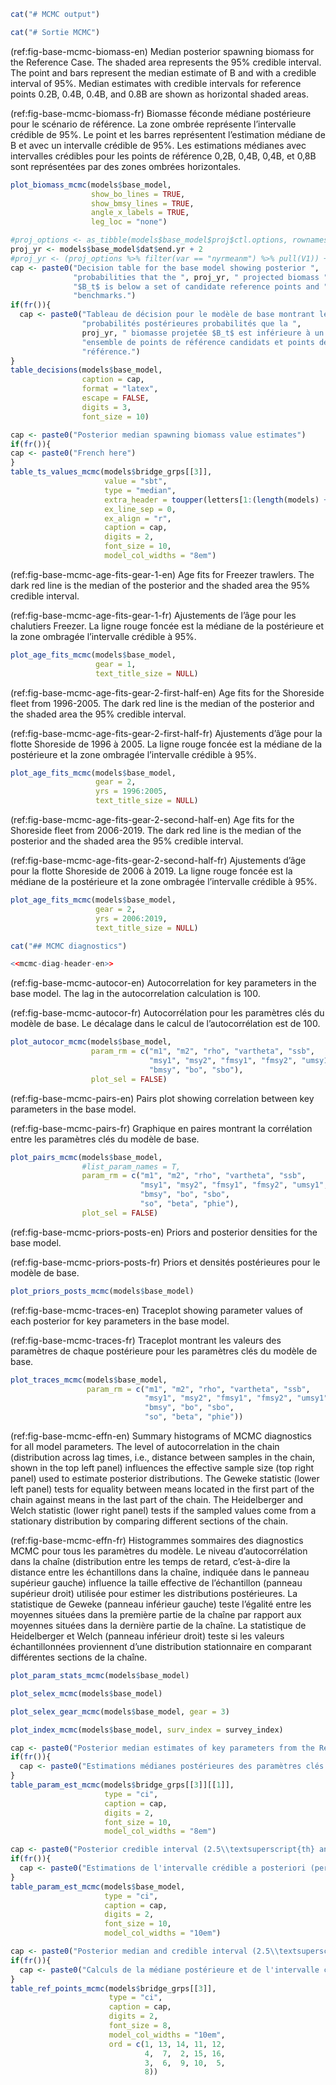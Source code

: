 ```r
cat("# MCMC output")
```

```r
cat("# Sortie MCMC")
```

(ref:fig-base-mcmc-biomass-en) Median posterior spawning biomass for the Reference Case. The shaded area represents the 95% credible interval. The point and bars represent the median estimate of B\textsubscript{0} and with a credible interval of 95%. Median estimates with credible intervals for reference points 0.2B\textsubscript{0}, 0.4B\textsubscript{0}, 0.4B\textsubscript{MSY}, and 0.8B\textsubscript{MSY} are shown as horizontal shaded areas.

(ref:fig-base-mcmc-biomass-fr) Biomasse féconde médiane postérieure pour le scénario de référence. La zone ombrée représente l'intervalle crédible de 95%. Le point et les barres représentent l'estimation médiane de B\textsubscript{0} et avec un intervalle crédible de 95%. Les estimations médianes avec intervalles crédibles pour les points de référence 0,2B\textsubscript{0}, 0,4B\textsubscript{0}, 0,4B\textsubscript{MSY}, et 0,8B\textsubscript{MSY} sont représentées par des zones ombrées horizontales.

```r
plot_biomass_mcmc(models$base_model,
                  show_bo_lines = TRUE,
                  show_bmsy_lines = TRUE,
                  angle_x_labels = TRUE,
                  leg_loc = "none")
```

```r
#proj_options <- as_tibble(models$base_model$proj$ctl.options, rownames = "var")
proj_yr <- models$base_model$dat$end.yr + 2
#proj_yr <- (proj_options %>% filter(var == "nyrmeanm") %>% pull(V1)) + 2
cap <- paste0("Decision table for the base model showing posterior ",
              "probabilities that the ", proj_yr, " projected biomass ",
              "$B_t$ is below a set of candidate reference points and ",
              "benchmarks.")
if(fr()){
  cap <- paste0("Tableau de décision pour le modèle de base montrant les ",
                "probabilités postérieures probabilités que la ",
                proj_yr, " biomasse projetée $B_t$ est inférieure à un ",
                "ensemble de points de référence candidats et points de ",
                "référence.")
}
table_decisions(models$base_model,
                caption = cap,
                format = "latex",
                escape = FALSE,
                digits = 3,
                font_size = 10)
```

```r
cap <- paste0("Posterior median spawning biomass value estimates")
if(fr()){
cap <- paste0("French here")
}
table_ts_values_mcmc(models$bridge_grps[[3]],
                     value = "sbt",
                     type = "median",
                     extra_header = toupper(letters[1:(length(models) + 2)]),
                     ex_line_sep = 0,
                     ex_align = "r",
                     caption = cap,
                     digits = 2,
                     font_size = 10,
                     model_col_widths = "8em")
```

\begin{landscapepage}
```r
likelihood_table(models$bridge_grps[[3]],
                 format = "latex",
                 font_size = 7,
                 caption = ifelse(fr(),
                                  "Valeurs de vraisemblance des composantes pour les modèles de ponts.",
                                  "Component likelihood values for the bridge models."),
                 model_col_widths = "5em")%>%
      column_spec(1, width = "5em")
```
\end{landscapepage}

(ref:fig-base-mcmc-age-fits-gear-1-en) Age fits for Freezer trawlers. The dark red line is the median of the posterior and the shaded area the 95% credible interval.

(ref:fig-base-mcmc-age-fits-gear-1-fr) Ajustements de l'âge pour les chalutiers Freezer. La ligne rouge foncée est la médiane de la postérieure et la zone ombragée l'intervalle crédible à 95%.

```r
plot_age_fits_mcmc(models$base_model,
                   gear = 1,
                   text_title_size = NULL)
```

(ref:fig-base-mcmc-age-fits-gear-2-first-half-en) Age fits for the Shoreside fleet from 1996-2005. The dark red line is the median of the posterior and the shaded area the 95% credible interval.

(ref:fig-base-mcmc-age-fits-gear-2-first-half-fr) Ajustements d'âge pour la flotte Shoreside de 1996 à 2005. La ligne rouge foncée est la médiane de la postérieure et la zone ombragée l'intervalle crédible à 95%.

```r
plot_age_fits_mcmc(models$base_model,
                   gear = 2,
                   yrs = 1996:2005,
                   text_title_size = NULL)
```

(ref:fig-base-mcmc-age-fits-gear-2-second-half-en) Age fits for the Shoreside fleet from 2006-2019. The dark red line is the median of the posterior and the shaded area the 95% credible interval.

(ref:fig-base-mcmc-age-fits-gear-2-second-half-fr) Ajustements d'âge pour la flotte Shoreside de 2006 à 2019. La ligne rouge foncée est la médiane de la postérieure et la zone ombragée l'intervalle crédible à 95%.

```r
plot_age_fits_mcmc(models$base_model,
                   gear = 2,
                   yrs = 2006:2019,
                   text_title_size = NULL)
```

\clearpage

```r
cat("## MCMC diagnostics")
```

```r
<<mcmc-diag-header-en>>
```

(ref:fig-base-mcmc-autocor-en) Autocorrelation for key parameters in the base model. The lag in the autocorrelation calculation is 100.

(ref:fig-base-mcmc-autocor-fr) Autocorrélation pour les paramètres clés du modèle de base. Le décalage dans le calcul de l'autocorrélation est de 100.

```r
plot_autocor_mcmc(models$base_model,
                  param_rm = c("m1", "m2", "rho", "vartheta", "ssb",
                               "msy1", "msy2", "fmsy1", "fmsy2", "umsy1", "umsy2",
                               "bmsy", "bo", "sbo"),
                  plot_sel = FALSE)
```

(ref:fig-base-mcmc-pairs-en) Pairs plot showing correlation between key parameters in the base model.

(ref:fig-base-mcmc-pairs-fr) Graphique en paires montrant la corrélation entre les paramètres clés du modèle de base.

```r
plot_pairs_mcmc(models$base_model,
                #list_param_names = T,
                param_rm = c("m1", "m2", "rho", "vartheta", "ssb",
                             "msy1", "msy2", "fmsy1", "fmsy2", "umsy1", "umsy2",
                             "bmsy", "bo", "sbo",
                             "so", "beta", "phie"),
                plot_sel = FALSE)
```

(ref:fig-base-mcmc-priors-posts-en) Priors and posterior densities for the base model.

(ref:fig-base-mcmc-priors-posts-fr) Priors et densités postérieures pour le modèle de base.

```r
plot_priors_posts_mcmc(models$base_model)
```

(ref:fig-base-mcmc-traces-en) Traceplot showing parameter values of each posterior for key parameters in the base model.

(ref:fig-base-mcmc-traces-fr) Traceplot montrant les valeurs des paramètres de chaque postérieure pour les paramètres clés du modèle de base.

```r
plot_traces_mcmc(models$base_model,
                 param_rm = c("m1", "m2", "rho", "vartheta", "ssb",
                              "msy1", "msy2", "fmsy1", "fmsy2", "umsy1", "umsy2",
                              "bmsy", "bo", "sbo",
                              "so", "beta", "phie"))
```

(ref:fig-base-mcmc-effn-en) Summary histograms of MCMC diagnostics for all model parameters. The level of autocorrelation in the chain (distribution across lag times, i.e., distance between samples in the chain, shown in the top left panel) influences the effective sample size (top right panel) used to estimate posterior distributions. The Geweke statistic (lower left panel) tests for equality between means located in the first part of the chain against means in the last part of the chain. The Heidelberger and Welch statistic (lower right panel) tests if the sampled values come from a stationary distribution by comparing different sections of the chain.

(ref:fig-base-mcmc-effn-fr) Histogrammes sommaires des diagnostics MCMC pour tous les paramètres du modèle. Le niveau d'autocorrélation dans la chaîne (distribution entre les temps de retard, c'est-à-dire la distance entre les échantillons dans la chaîne, indiquée dans le panneau supérieur gauche) influence la taille effective de l'échantillon (panneau supérieur droit) utilisée pour estimer les distributions postérieures. La statistique de Geweke (panneau inférieur gauche) teste l'égalité entre les moyennes situées dans la première partie de la chaîne par rapport aux moyennes situées dans la dernière partie de la chaîne. La statistique de Heidelberger et Welch (panneau inférieur droit) teste si les valeurs échantillonnées proviennent d'une distribution stationnaire en comparant différentes sections de la chaîne.


```r
plot_param_stats_mcmc(models$base_model)
```

```r
plot_selex_mcmc(models$base_model)
```

```r
plot_selex_gear_mcmc(models$base_model, gear = 3)
```

```r
plot_index_mcmc(models$base_model, surv_index = survey_index)
```


\clearpage

```r
cap <- paste0("Posterior median estimates of key parameters from the Reference Case. Subscripts on $q$ (catchability), $\\hat{a}$ (selectivity age-at-50\\%), and $\\hat{\\gamma}$ (standard deviation on selectivity age-at-50\\%) indicate sex and fleet/survey.")
if(fr()){
  cap <- paste0("Estimations médianes postérieures des paramètres clés du scénario de référence. Les indices sur $q$ (capturabilité), $\\hat{a}$ (sélectivité âge à 50\\%), et $\\hat{\\gamma}$ (écart type sur la sélectivité âge à 50\\%) indiquent le sexe et la flotte/enquête.")
}
table_param_est_mcmc(models$bridge_grps[[3]][[1]],
                     type = "ci",
                     caption = cap,
                     digits = 2,
                     font_size = 10,
                     model_col_widths = "8em")
```
\clearpage

```r
cap <- paste0("Posterior credible interval (2.5\\textsuperscript{th} and 97.5\\textsuperscript{th} percentiles) estimates of key parameters from the Reference Case. Subscripts on $q$ (catchability), $\\hat{a}$ (selectivity age-at-50\\%), and $\\hat{\\gamma}$ indicate sex and fleet/survey.")
if(fr()){
  cap <- paste0("Estimations de l'intervalle crédible a posteriori (percentiles 2,5e et 97,5e) des paramètres clés du scénario de référence. Les indices sur $q$ (capturabilité), $\\hat{a}$ (sélectivité âge à 50\\%) et $\\hat{\\gamma}$ indiquent le sexe et la flotte/enquête.")
}
table_param_est_mcmc(models$base_model,
                     type = "ci",
                     caption = cap,
                     digits = 2,
                     font_size = 10,
                     model_col_widths = "10em")
```

```r
cap <- paste0("Posterior median and credible interval (2.5\\textsuperscript{th} and 97.5\\textsuperscript{th} percentiles) calculations for reference points for the Reference Case.")
if(fr()){
  cap <- paste0("Calculs de la médiane postérieure et de l'intervalle crédible (percentiles de 2,5e et 97,5e) pour les points de référence du scénario de référence.")
}
table_ref_points_mcmc(models$bridge_grps[[3]],
                      type = "ci",
                      caption = cap,
                      digits = 2,
                      font_size = 8,
                      model_col_widths = "10em",
                      ord = c(1, 13, 14, 11, 12,
                              4,  7,  2, 15, 16,
                              3,  6,  9, 10,  5,
                              8))
```

